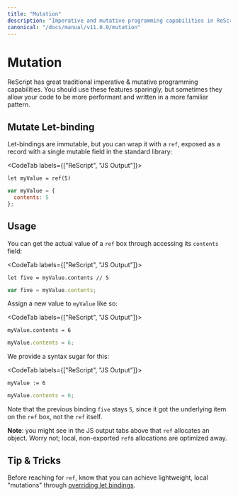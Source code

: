 ```yaml
---
title: "Mutation"
description: "Imperative and mutative programming capabilities in ReScript"
canonical: "/docs/manual/v11.0.0/mutation"
---
```


# Mutation

ReScript has great traditional imperative & mutative programming capabilities. You should use these features sparingly, but sometimes they allow your code to be more performant and written in a more familiar pattern.

## Mutate Let-binding

Let-bindings are immutable, but you can wrap it with a `ref`, exposed as a record with a single mutable field in the standard library:

<CodeTab labels={["ReScript", "JS Output"]}>

```res prelude
let myValue = ref(5)
```
```js
var myValue = {
  contents: 5
};
```

</CodeTab>

## Usage

You can get the actual value of a `ref` box through accessing its `contents` field:

<CodeTab labels={["ReScript", "JS Output"]}>

```res example
let five = myValue.contents // 5
```
```js
var five = myValue.contents;
```

</CodeTab>

Assign a new value to `myValue` like so:

<CodeTab labels={["ReScript", "JS Output"]}>

```res example
myValue.contents = 6
```
```js
myValue.contents = 6;
```

</CodeTab>

We provide a syntax sugar for this:

<CodeTab labels={["ReScript", "JS Output"]}>

```res example
myValue := 6
```
```js
myValue.contents = 6;
```

</CodeTab>

Note that the previous binding `five` stays `5`, since it got the underlying item on the `ref` box, not the `ref` itself.

**Note**: you might see in the JS output tabs above that `ref` allocates an object. Worry not; local, non-exported `ref`s allocations are optimized away.

## Tip & Tricks

Before reaching for `ref`, know that you can achieve lightweight, local "mutations" through [overriding let bindings](let-binding.md#binding-shadowing).
